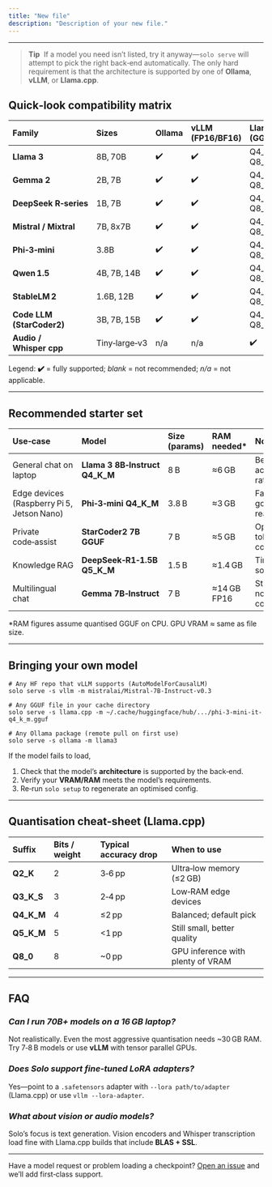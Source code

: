 ```yaml
---
title: "New file"
description: "Description of your new file."
---
```


---

> **Tip**  If a model you need isn’t listed, try it anyway—`solo serve` will attempt to pick the right back‑end automatically. The only hard requirement is that the architecture is supported by one of **Ollama**, **vLLM**, or **Llama.cpp**.

## Quick‑look compatibility matrix

| Family                    | Sizes         | Ollama | vLLM (FP16/BF16) | Llama.cpp (GGUF) | Licence                |
| :------------------------ | :------------ | :----- | :--------------- | :--------------- | :--------------------- |
| **Llama 3**               | 8B, 70B       | ✔️     | ✔️               | Q4_K_M–Q8_0      | Meta Llama 3 Community |
| **Gemma 2**               | 2B, 7B        | ✔️     | ✔️               | Q4_K_M–Q8_0      | Apache‑2.0             |
| **DeepSeek R‑series**     | 1B, 7B        | ✔️     | ✔️               | Q4_K_M–Q8_0      | MIT                    |
| **Mistral / Mixtral**     | 7B, 8x7B      | ✔️     | ✔️               | Q4_K_M–Q8_0      | Apache‑2.0             |
| **Phi‑3‑mini**            | 3.8B          | ✔️     | ✔️               | Q4_K_M–Q8_0      | MIT                    |
| **Qwen 1.5**              | 4B, 7B, 14B   | ✔️     | ✔️               | Q4_K_M–Q8_0      | Apache‑2.0             |
| **StableLM 2**            | 1.6B, 12B     | ✔️     | ✔️               | Q4_K_M–Q8_0      | CC‑BY‑SA‑4.0           |
| **Code LLM (StarCoder2)** | 3B, 7B, 15B   | ✔️     | ✔️               | Q4_K_M–Q8_0      | BigCode OpenRAIL‑M     |
| **Audio / Whisper cpp**   | Tiny‑large‑v3 | n/a    | n/a              | ✔️               | MIT                    |

Legend: **✔️** = fully supported; _blank_ = not recommended; _n/a_ = not applicable.

---

## Recommended starter set

| Use‑case                                   | Model                          | Size (params) | RAM needed\* | Notes                            |
| :----------------------------------------- | :----------------------------- | :------------ | :----------- | :------------------------------- |
| General chat on laptop                     | **Llama 3 8B‑Instruct Q4_K_M** | 8 B           | ≈6 GB        | Best accuracy/VRAM ratio.        |
| Edge devices (Raspberry Pi 5, Jetson Nano) | **Phi‑3‑mini Q4_K_M**          | 3.8 B         | ≈3 GB        | Fast and small; good reasoning.  |
| Private code‑assist                        | **StarCoder2 7B GGUF**         | 7 B           | ≈5 GB        | Optimised tokenizer for code.    |
| Knowledge RAG                              | **DeepSeek‑R1‑1.5B Q5_K_M**    | 1.5 B         | ≈1.4 GB      | Tiny footprint, solid retrieval. |
| Multilingual chat                          | **Gemma 7B‑Instruct**          | 7 B           | ≈14 GB FP16  | Strong non‑English coverage.     |

\*RAM figures assume quantised GGUF on CPU. GPU VRAM ≈ same as file size.

---

## Bringing your own model

```
# Any HF repo that vLLM supports (AutoModelForCausalLM)
solo serve -s vllm -m mistralai/Mistral-7B-Instruct-v0.3

# Any GGUF file in your cache directory
solo serve -s llama.cpp -m ~/.cache/huggingface/hub/.../phi-3-mini-it-q4_k_m.gguf

# Any Ollama package (remote pull on first use)
solo serve -s ollama -m llama3
```

If the model fails to load,

1. Check that the model’s **architecture** is supported by the back‑end.
2. Verify your **VRAM/RAM** meets the model’s requirements.
3. Re‑run `solo setup` to regenerate an optimised config.

---

## Quantisation cheat‑sheet (Llama.cpp)

| Suffix     | Bits / weight | Typical accuracy drop | When to use                       |
| :--------- | :------------ | :-------------------- | :-------------------------------- |
| **Q2_K**   | 2             | 3‑6 pp                | Ultra‑low memory (≤2 GB)          |
| **Q3_K_S** | 3             | 2‑4 pp                | Low‑RAM edge devices              |
| **Q4_K_M** | 4             | ≤2 pp                 | Balanced; default pick            |
| **Q5_K_M** | 5             | \<1 pp                | Still small, better quality       |
| **Q8_0**   | 8             | ~0 pp                 | GPU inference with plenty of VRAM |

---

## FAQ

### _Can I run 70B\+ models on a 16 GB laptop?_

Not realistically. Even the most aggressive quantisation needs ~30 GB RAM. Try 7‑8 B models or use **vLLM** with tensor parallel GPUs.

### _Does Solo support fine‑tuned LoRA adapters?_

Yes—point to a `.safetensors` adapter with `--lora path/to/adapter` (Llama.cpp) or use `vllm --lora-adapter`.

### _What about vision or audio models?_

Solo’s focus is text generation. Vision encoders and Whisper transcription load fine with Llama.cpp builds that include **BLAS \+ SSL**.

---

Have a model request or problem loading a checkpoint? [Open an issue](https://github.com/GetSoloTech/solo-server/issues) and we’ll add first‑class support.